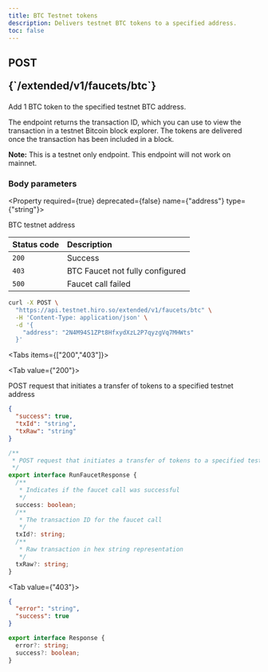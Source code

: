 ```yaml
---
title: BTC Testnet tokens
description: Delivers testnet BTC tokens to a specified address.
toc: false
---
```



<Root>

<API>

<div className='flex-1'>

<h2 className="not-prose mb-2 inline-flex items-center gap-3 font-mono">
  <div className="rounded-lg border px-1 py-0.5 text-xs font-medium border-yellow-400/50 bg-yellow-400/20 text-yellow-600 dark:text-yellow-400">
    POST
  </div>
  <p className="text-xs break-words overflow-hidden w-[95%]">{`/extended/v1/faucets/btc`}</p>
</h2>

Add 1 BTC token to the specified testnet BTC address.

The endpoint returns the transaction ID, which you can use to view the transaction in a testnet Bitcoin block explorer. The tokens are delivered once the transaction has been included in a block.

**Note:** This is a testnet only endpoint. This endpoint will not work on mainnet.

### Body parameters

<Property required={true} deprecated={false} name={"address"} type={"string"}>

BTC testnet address

</Property>

| Status code | Description                      |
|:------------|:---------------------------------|
| `200`       | Success                          |
| `403`       | BTC Faucet not fully configured  |
| `500`       | Faucet call failed               |

</div>

<APIExample>

```bash title="Terminal"
curl -X POST \
  "https://api.testnet.hiro.so/extended/v1/faucets/btc" \
  -H 'Content-Type: application/json' \
  -d '{
    "address": "2N4M94S1ZPt8HfxydXzL2P7qyzgVq7MHWts"
  }'
```

<Tabs items={["200","403"]}>

<Tab value={"200"}>

POST request that initiates a transfer of tokens to a specified testnet address

```json title="Example response"
{
  "success": true,
  "txId": "string",
  "txRaw": "string"
}
```

<Accordions>

<Accordion title="Schema">

```ts
/**
 * POST request that initiates a transfer of tokens to a specified testnet address
 */
export interface RunFaucetResponse {
  /**
   * Indicates if the faucet call was successful
   */
  success: boolean;
  /**
   * The transaction ID for the faucet call
   */
  txId?: string;
  /**
   * Raw transaction in hex string representation
   */
  txRaw?: string;
}

```

</Accordion>

</Accordions>

</Tab>

<Tab value={"403"}>



```json title="Example response"
{
  "error": "string",
  "success": true
}
```

<Accordions>

<Accordion title="Schema">

```ts
export interface Response {
  error?: string;
  success?: boolean;
}

```

</Accordion>

</Accordions>

</Tab>

</Tabs>

</APIExample>

</API>

</Root>
